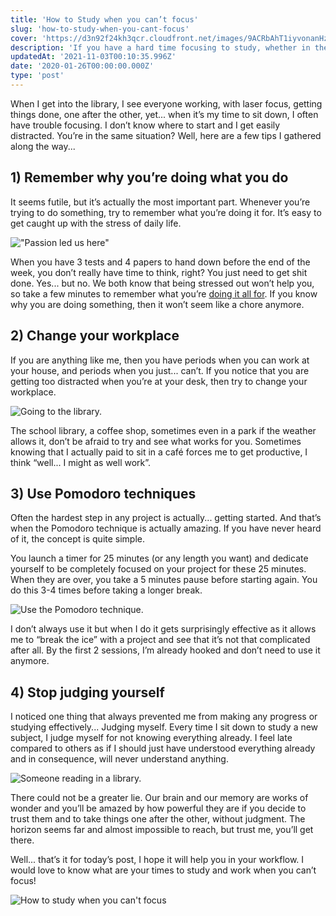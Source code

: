 ```yaml
---
title: 'How to Study when you can’t focus'
slug: 'how-to-study-when-you-cant-focus'
cover: 'https://d3n92f24kh3qcr.cloudfront.net/images/9ACRbAhT1iyvonanHzFi.jpg'
description: 'If you have a hard time focusing to study, whether in the library, at home or anywhere else, then this post is for you.'
updatedAt: '2021-11-03T00:10:35.996Z'
date: '2020-01-26T00:00:00.000Z'
type: 'post'
---
```


When I get into the library, I see everyone working, with laser focus, getting things done, one after the other, yet... when it’s my time to sit down, I often have trouble focusing. I don’t know where to start and I get easily distracted. You’re in the same situation? Well, here are a few tips I gathered along the way...

## 1) Remember why you’re doing what you do

It seems futile, but it’s actually the most important part. Whenever you’re trying to do something, try to remember what you’re doing it for. It’s easy to get caught up with the stress of daily life.

!["Passion led us here"](https://d3n92f24kh3qcr.cloudfront.net/images/Jeb0c0ZSSxSAZGyqD7vV.jpg)

When you have 3 tests and 4 papers to hand down before the end of the week, you don’t really have time to think, right? You just need to get shit done. Yes... but no. We both know that being stressed out won’t help you, so take a few minutes to remember what you’re [doing it all for](/blog/what-is-it-all-for/). If you know why you are doing something, then it won’t seem like a chore anymore.

## 2) Change your workplace

If you are anything like me, then you have periods when you can work at your house, and periods when you just... can’t. If you notice that you are getting too distracted when you’re at your desk, then try to change your workplace.

![Going to the library.](https://d3n92f24kh3qcr.cloudfront.net/images/9ACRbAhT1iyvonanHzFi.jpg)

The school library, a coffee shop, sometimes even in a park if the weather allows it, don’t be afraid to try and see what works for you. Sometimes knowing that I actually paid to sit in a café forces me to get productive, I think “well... I might as well work”.

## 3) Use Pomodoro techniques

Often the hardest step in any project is actually... getting started. And that’s when the Pomodoro technique is actually amazing. If you have never heard of it, the concept is quite simple.

You launch a timer for 25 minutes (or any length you want) and dedicate yourself to be completely focused on your project for these 25 minutes. When they are over, you take a 5 minutes pause before starting again. You do this 3-4 times before taking a longer break.

![Use the Pomodoro technique.](https://d3n92f24kh3qcr.cloudfront.net/images/4Ow2xQHaRjSyfVVzF4HC.jpg)

I don’t always use it but when I do it gets surprisingly effective as it allows me to “break the ice” with a project and see that it’s not that complicated after all. By the first 2 sessions, I’m already hooked and don’t need to use it anymore.

## 4) Stop judging yourself

I noticed one thing that always prevented me from making any progress or studying effectively... Judging myself. Every time I sit down to study a new subject, I judge myself for not knowing everything already. I feel late compared to others as if I should just have understood everything already and in consequence, will never understand anything.

![Someone reading in a library.](https://d3n92f24kh3qcr.cloudfront.net/images/rCb8xcXHRCSNk3RkCVID.jpg)

There could not be a greater lie. Our brain and our memory are works of wonder and you’ll be amazed by how powerful they are if you decide to trust them and to take things one after the other, without judgment. The horizon seems far and almost impossible to reach, but trust me, you’ll get there.

Well... that’s it for today’s post, I hope it will help you in your workflow. I would love to know what are your times to study and work when you can’t focus!

![How to study when you can't focus](https://d3n92f24kh3qcr.cloudfront.net/images/vsXkTAmfTxC3jTZCxGWw.jpg)

